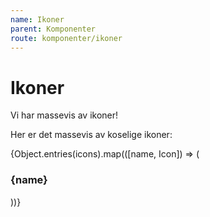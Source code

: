 ```yaml
---
name: Ikoner
parent: Komponenter
route: komponenter/ikoner
---
```



# Ikoner

Vi har massevis av ikoner!

Her er det massevis av koselige ikoner:

<div>
  {Object.entries(icons).map(([name, Icon]) => (
    <div key={name}>
      <h3 className="entur-h3">{name}</h3>
      <Icon style={{ width: 100, height: 100 }} />
    </div>
  ))}
</div>
